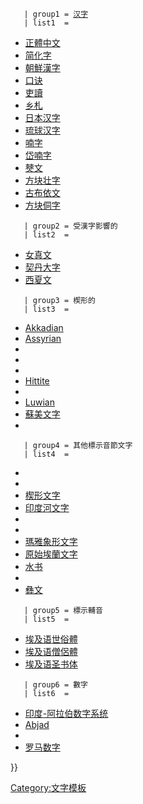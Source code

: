 {{Navbox|child
| title  = [[語素文字]]
| listclass = hlist
| state  = {{#ifeq:{{{1|}}}|open|uncollapsed|collapsed}}

    | group1 = [[汉字]]
    | list1  = 
*[[繁体中文|正體中文]]
*[[简化字]]
*[[朝鮮漢字]]
*[[口诀]]
*[[吏讀]]
*[[乡札]]
*[[日本汉字]]
*[[琉球汉字]]
*[[喃字]]
*[[岱喃字]]
*[[僰文]]
*[[方块壮字]]
*[[布依文|古布依文]]
*[[方块侗字]]

    | group2 = 受漢字影響的
    | list2  = 
*[[女真文]]
*[[契丹大字]]
*[[西夏文]]


    | group3 = 楔形的
    | list3  = 
*[[苏美尔|Akkadian]]
*[[苏美尔|Assyrian]]
*{{tsl|en|Eblaite cuneiform|Eblaite}}
*{{tsl|en|Elamite cuneiform|Elamite}}
*{{tsl|en|Hattic cuneiform|Hattic}}
*[[Hittite]]
*{{tsl|en|Hurrian cuneiform|Hurrian}}
*[[Luwian]]
*[[楔形文字|蘇美文字]]
*{{tsl|en|Urartic cuneiform|Urartic}}

    | group4 = 其他標示音節文字
    | list4  = 
*{{tsl|en|Anatolian hieroglyphs|Anatolian}}
*{{tsl|en|Cretan hieroglyphs|Cretan}}
*[[楔形文字]]
*[[印度河文字]]
*{{tsl|en|Isthmian script|Isthmian}}
*{{tsl|en|Kaidā glyphs|Kaidā}}
*[[瑪雅象形文字]]
*[[原始埃蘭|原始埃蘭文字]]
*[[水书]]
*{{tsl|en|Urartic hieroglyphs|Urartic}}
*[[彝文]]

    | group5 = 標示輔音
    | list5  = 
*[[埃及语]][[世俗體]]
*[[埃及语]][[僧侶體]]
*[[埃及语]][[圣书体]]

    | group6 = 數字
    | list6  = 
*[[印度-阿拉伯数字系统]]
*[[Abjad]]
*{{tsl|en|Attic numerals|Attic（希臘）}}
*[[罗马数字]]
}}<noinclude>
[[Category:文字模板]]

</noinclude>